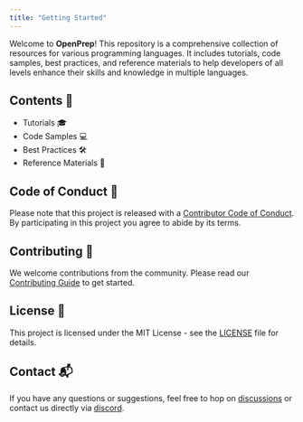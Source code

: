 ```yaml
---
title: "Getting Started"
---
```


Welcome to **OpenPrep**! This repository is a comprehensive collection of resources for various programming languages. It includes tutorials, code samples, best practices, and reference materials to help developers of all levels enhance their skills and knowledge in multiple languages.

## Contents 📜

- Tutorials 🎓
- Code Samples 💻
- Best Practices 🛠️
- Reference Materials 📖

## Code of Conduct 📝

Please note that this project is released with a [Contributor Code of Conduct](https://github.com/CodeQuestic/OpenPrep/blob/main/.github/CODE_OF_CONDUCT.md). By participating in this project you agree to abide by its terms.

## Contributing 🤝

We welcome contributions from the community. Please read our [Contributing Guide](https://github.com/CodeQuestic/OpenPrep/blob/main/.github/CONTRIBUTING.md) to get started.

## License 📄

This project is licensed under the MIT License - see the [LICENSE](LICENSE) file for details.

## Contact 📬

If you have any questions or suggestions, feel free to hop on [discussions](https://github.com/CodeQuestic/OpenPrep/discussions) or contact us directly via [discord](https://discord.com/invite/33VBS64Ju5).
